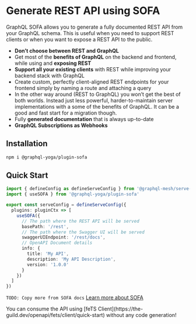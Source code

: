 # Generate REST API using SOFA

GraphQL SOFA allows you to generate a fully documented REST API from your GraphQL schema. This is
useful when you need to support REST clients or when you want to expose a REST API to the public.


- **Don’t choose between REST and GraphQL**
- Get most of the **benefits of GraphQL** on the backend and frontend, while using and **exposing
  REST**
- **Support all your existing clients** with REST while improving your backend stack with GraphQL
- Create custom, perfectly client-aligned REST endpoints for your frontend simply by naming a route
  and attaching a query
- In the other way around (REST to GraphQL) you won’t get the best of both worlds. Instead just less
  powerful, harder-to-maintain server implementations with a some of the benefits of GraphQL. It can
  be a good and fast start for a migration though.
- Fully **generated documentation** that is always up-to-date
- **GraphQL Subscriptions as Webhooks**

## Installation

```sh npm2yarn
npm i @graphql-yoga/plugin-sofa
```

## Quick Start

```ts filename="mesh.config.ts"
import { defineConfig as defineServeConfig } from '@graphql-mesh/serve-cli'
import { useSOFA } from '@graphql-yoga/plugin-sofa'

export const serveConfig = defineServeConfig({
  plugins: pluginCtx => [
    useSOFA({
      // The path where the REST API will be served
      basePath: '/rest',
      // The path where the Swagger UI will be served
      swaggerUIEndpoint: '/rest/docs',
      // OpenAPI Document details
      info: {
        title: 'My API',
        description: 'My API Description',
        version: '1.0.0'
      }
    })
  ]
})
```

`TODO: Copy more from SOFA docs`
[Learn more about SOFA](https://the-guild.dev/graphql/sofa-api/docs)

<Callout>
  You can consume the API using [feTS Client](https://the-guild.dev/openapi/fets/client/quick-start)
  without any code generation!
</Callout>
